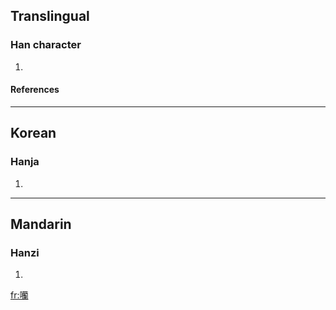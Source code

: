 ==Translingual==
===Han character===
{{Han char|rn=30|rad=口|as=21|sn=24|four=|canj=口廿日田 (RTAW)}}
# {{defn|Han|sort=口21}}
====References====
{{Han ref|kx=0215.320|dkj=04658|dj=0439.040|hdz=10709.070|uh=56D2|ud=22226}}
----
==Korean==
===Hanja===
{{ko-hanja|hangeul=[[란]]|rv=ran|mr=ran}}
# {{defn|Korean}}



----
==Mandarin==
===Hanzi===
{{cmn-hanzi|pin=[[lán]] (lan2)|wg=lan<sup>2</sup>}}
# {{defn|Mandarin}}

[[fr:囒]]